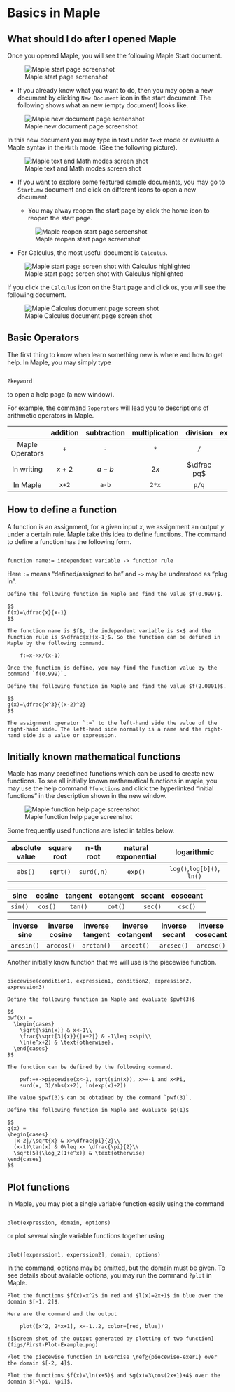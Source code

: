 # Basics in Maple

## What should I do after I opened Maple

Once you opened Maple, you will see the following Maple Start document.

![Maple start page screenshot](figs/Maple-Start.png)

- If you already know what you want to do, then you may open a new document by clicking `New Document` icon in the start document. The following shows what an new (empty document) looks like.

![Maple new document page screenshot](figs/Maple-New-Doc.png)

In this new document you may type in text under `Text` mode or evaluate a Maple syntax in the `Math` mode. (See the following picture).

![Maple text and Math modes screen shot](figs/Text-Math-Mode.png)

- If you want to explore some featured sample documents, you may go to `Start.mw` document and click on different icons to open a new document. 

  - You may alway reopen the start page by click the home icon to reopen the start page.
  
  ![Maple reopen start page screenshot](figs/Home-reopen-start-page.png)

- For Calculus, the most useful document is `Calculus`.

![Maple start page screen shot with Calculus highlighted](figs/Start-Page-Calculus.png)

If you click the `Calculus` icon on the Start page and click `OK`, you will see the following document.

![Maple Calculus document page screen shot](figs/Calculus-Doc.png)

## Basic Operators

The first thing to know when learn something new is where and how to get help. In Maple, you may simply type

```

?keyword

```

to open a help page (a new window).

For example, the command `?operators` will lead you to descriptions of arithmetic operators in Maple.

| | addition | subtraction | multiplication | division | exponentiation |
|:---:|:---:|:---:|:---:|:---:|:---:|
| Maple Operators | `+` | `-` | `*` | `/` | `^` |
| In writing | $x+2$ | $a-b$ | $2x$ | $\dfrac pq$ | $b^5$ |
| In Maple| `x+2` | `a-b` | `2*x` | `p/q` | `b^5` |

## How to define a function

A function is an assignment, for a given input $x$, we assignment an output $y$ under a certain rule. Maple take this idea to define functions. The command to define a function has the following form.

```

function name:= independent variable -> function rule

```

Here `:=` means "defined/assigned to be" and `->` may be understood as "plug in".

```example

Define the following function in Maple and find the value $f(0.999)$.

$$
f(x)=\dfrac{x}{x-1}
$$

```

```solution
The function name is $f$, the independent variable is $x$ and the function rule is $\dfrac{x}{x-1}$. So the function can be defined in Maple by the following command.

    f:=x->x/(x-1)

Once the function is define, you may find the function value by the command `f(0.999)`.

```

```exercise

Define the following function in Maple and find the value $f(2.0001)$.

$$
g(x)=\dfrac{x^3}{(x-2)^2}
$$

```

```remark

The assignment operator `:=` to the left-hand side the value of the right-hand side. The left-hand side normally is a name and the right-hand side is a value or expression.

```

## Initially known mathematical functions

Maple has many predefined functions which can be used to create new functions. To see all initially known mathematical functions in maple, you may use the help command `?functions` and click the hyperlinked "initial functions" in the description shown in the new window.

![Maple function help page screenshot](figs/Initial-Functions.PNG)

Some frequently used functions are listed in tables below.

| absolute value | square root | n-th root  | natural exponential | logarithmic                |
|:--------------:|:-----------:|:----------:|:-------------------:|:--------------------------:|
| `abs()`        | `sqrt()`    | `surd(,n)` | `exp()`             | `log()`,`log[b]()`, `ln()` |

| sine    | cosine  | tangent | cotangent | secant  | cosecant |
|:-------:|:-------:|:-------:|:---------:|:-------:|:--------:|
| `sin()` | `cos()` | `tan()` | `cot()`   | `sec()` | `csc()`  |

| inverse sine | inverse cosine | inverse tangent | inverse cotangent | inverse secant | inverse cosecant |
|:-------:|:-------:|:-------:|:---------:|:-------:|:--------:|
| `arcsin()`   | `arccos()`     | `arctan()`      | `arccot()`        | `arcsec()`     | `arccsc()`       |

Another initially know function that we will use is the piecewise function.

```

piecewise(condition1, expression1, condition2, expression2, expression3)

```

```example

Define the following function in Maple and evaluate $pwf(3)$

$$
pwf(x) =
  \begin{cases}
    \sqrt{\sin(x)} & x<-1\\
    \frac{\sqrt[3]{x}}{|x+2|} & -1\leq x<\pi\\
    \ln(e^x+2) & \text{otherwise}.
  \end{cases}
$$

```

```solution

The function can be defined by the following command.

    pwf:=x->piecewise(x<-1, sqrt(sin(x)), x>=-1 and x<Pi,
    surd(x, 3)/abs(x+2), ln(exp(x)+2))

The value $pwf(3)$ can be obtained by the command `pwf(3)`.

```

```exercise

Define the following function in Maple and evaluate $q(1)$

$$
q(x) =
\begin{cases}
  |x-2|/\sqrt{x} & x>\dfrac{pi}{2}\\
  (x-1)\tan(x) & 0\leq x< \dfrac{\pi}{2}\\
  \sqrt[5]{\log_2(1+e^x)} & \text{otherwise}
\end{cases}
$$

```

## Plot functions

In Maple, you may plot a single variable function easily using the command

```

plot(expression, domain, options)

```

or plot several single variable functions together using

```

plot([experssion1, experssion2], domain, options)

```

In the command, options may be omitted, but the domain must be given.
To see details about available options, you may run the command `?plot` in Maple.

```example

Plot the functions $f(x)=x^2$ in red and $l(x)=2x+1$ in blue over the domain $[-1, 2]$.

```

```solution

Here are the command and the output

    plot([x^2, 2*x+1], x=-1..2, color=[red, blue])

![Screen shot of the output generated by plotting of two function](figs/First-Plot-Example.png)

```

```exercise

Plot the piecewise function in Exercise \ref@{piecewise-exer1} over the domain $[-2, 4]$.

```

```exercise

Plot the functions $f(x)=\ln(x+5)$ and $g(x)=3\cos(2x+1)+4$ over the domain $[-\pi, \pi]$.

```
